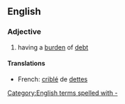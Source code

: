 ==English==

===Adjective===
{{en-adj|pos=[[debt]]-[[laden]]}}

# having a [[burden]] of [[debt]]

====Translations====
{{trans-top|having debt}}
* French: [[criblé]] de [[dette]]s
{{trans-mid}}
{{trans-bottom}}
[[Category:English terms spelled with -]]